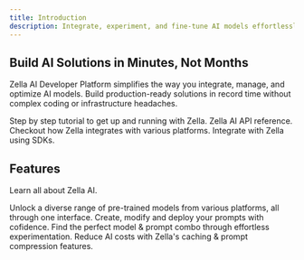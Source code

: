 ```yaml
---
title: Introduction
description: Integrate, experiment, and fine-tune AI models effortlessly for real-world applications.
---
```


## Build AI Solutions in Minutes, Not Months

Zella AI Developer Platform simplifies the way you integrate, manage, and optimize AI models. Build production-ready solutions in record time without complex coding or infrastructure headaches.


<CardGroup cols={2}>
  <Card
    title="Zella 101"
    icon="pen-to-square"
    href="/zella-101/get-started"
  >
    Step by step tutorial to get up and running with Zella.
  </Card>
  <Card
    title="API Reference"
    icon="webhook"
    href="/api-reference/introduction"
  >
    Zella AI API reference.
  </Card>
  <Card
    title="Platforms"
    icon="layer-group"
    href="/platforms/google"
  >
    Checkout how Zella integrates with various platforms.
  </Card>
  <Card
    title="SDKs"
    icon="code"
    href="/sdk/python"
  >
    Integrate with Zella using SDKs.
  </Card>
</CardGroup>

## Features

Learn all about Zella AI.

<CardGroup cols={2}>
  <Card
    title="AI Gateway"
    icon="gear-code"
    href="/what-is#unified-api-gateway-simplify-your-ai-integrations"
  >
   Unlock a diverse range of pre-trained models from various platforms, all through one interface.
  </Card>
  <Card
    title="Prompt Management"
    icon="message-code"
    href="/what-is#advanced-prompt-management-centralize-and-optimize-your-ai-interactions"
  >
    Create, modify and deploy your prompts with cofidence.
  </Card>
  <Card
    title="Experiment"
    icon="flask"
    href="/what-is#experiment-refining-ai-performance"
  >
    Find the perfect model & prompt combo through effortless experimentation.
  </Card>
  <Card
    title="Cost Reduction"
    icon="arrow-trend-down"
    href="/what-is#cost-reduction-economize-without-compromising-quality"
  >
    Reduce AI costs with Zella's caching & prompt compression features.
  </Card>
</CardGroup>
